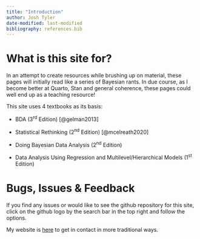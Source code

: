 ```yaml
---
title: "Introduction"
author: Josh Tyler 
date-modified: last-modified
bibliography: references.bib
---
```


# What is this site for?

In an attempt to create resources while brushing up on material, these pages will initially read like a series of Bayesian rants. In due course, as I become better at Quarto, Stan and general coherence, these pages could well end up as a teaching resource!

This site uses 4 textbooks as its basis:

-   BDA (3^rd^ Edition) [@gelman2013]

-   Statistical Rethinking (2^nd^ Edition) [@mcelreath2020]

-   Doing Bayesian Data Analysis (2^nd^ Edition) 

-   Data Analysis Using Regression and Multilevel/Hierarchical Models (1^st^ Edition)

# Bugs, Issues & Feedback

If you find any issues or would like to see the github repository for this site, click on the github logo by the search bar in the top right and follow the options.

My website is [here](https://jtyler13.github.io/){.external target="_blank"} to get in contact in more traditional ways.
